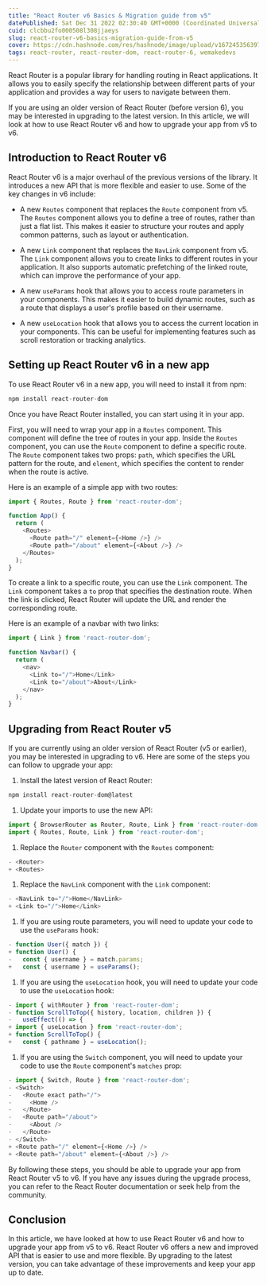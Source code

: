 ```yaml
---
title: "React Router v6 Basics & Migration guide from v5"
datePublished: Sat Dec 31 2022 02:30:40 GMT+0000 (Coordinated Universal Time)
cuid: clcbbu2fo000508l308jjaeys
slug: react-router-v6-basics-migration-guide-from-v5
cover: https://cdn.hashnode.com/res/hashnode/image/upload/v1672453563972/e13a519c-bf78-41fa-a78e-8dce45a41b35.png
tags: react-router, react-router-dom, react-router-6, wemakedevs
---
```


React Router is a popular library for handling routing in React applications. It allows you to easily specify the relationship between different parts of your application and provides a way for users to navigate between them.

If you are using an older version of React Router (before version 6), you may be interested in upgrading to the latest version. In this article, we will look at how to use React Router v6 and how to upgrade your app from v5 to v6.

## **Introduction to React Router v6**

React Router v6 is a major overhaul of the previous versions of the library. It introduces a new API that is more flexible and easier to use. Some of the key changes in v6 include:

* A new `Routes` component that replaces the `Route` component from v5. The `Routes` component allows you to define a tree of routes, rather than just a flat list. This makes it easier to structure your routes and apply common patterns, such as layout or authentication.
    
* A new `Link` component that replaces the `NavLink` component from v5. The `Link` component allows you to create links to different routes in your application. It also supports automatic prefetching of the linked route, which can improve the performance of your app.
    
* A new `useParams` hook that allows you to access route parameters in your components. This makes it easier to build dynamic routes, such as a route that displays a user's profile based on their username.
    
* A new `useLocation` hook that allows you to access the current location in your components. This can be useful for implementing features such as scroll restoration or tracking analytics.
    

## **Setting up React Router v6 in a new app**

To use React Router v6 in a new app, you will need to install it from npm:

```javascript
npm install react-router-dom
```

Once you have React Router installed, you can start using it in your app.

First, you will need to wrap your app in a `Routes` component. This component will define the tree of routes in your app. Inside the `Routes` component, you can use the `Route` component to define a specific route. The `Route` component takes two props: `path`, which specifies the URL pattern for the route, and `element`, which specifies the content to render when the route is active.

Here is an example of a simple app with two routes:

```javascript
import { Routes, Route } from 'react-router-dom';

function App() {
  return (
    <Routes>
      <Route path="/" element={<Home />} />
      <Route path="/about" element={<About />} />
    </Routes>
  );
}
```

To create a link to a specific route, you can use the `Link` component. The `Link` component takes a `to` prop that specifies the destination route. When the link is clicked, React Router will update the URL and render the corresponding route.

Here is an example of a navbar with two links:

```javascript
import { Link } from 'react-router-dom';

function Navbar() {
  return (
    <nav>
      <Link to="/">Home</Link>
      <Link to="/about">About</Link>
    </nav>
  );
}
```

## **Upgrading from React Router v5**

If you are currently using an older version of React Router (v5 or earlier), you may be interested in upgrading to v6. Here are some of the steps you can follow to upgrade your app:

1. Install the latest version of React Router:
    

```javascript
npm install react-router-dom@latest
```

1. Update your imports to use the new API:
    

```javascript
import { BrowserRouter as Router, Route, Link } from 'react-router-dom';
import { Routes, Route, Link } from 'react-router-dom';
```

1. Replace the `Router` component with the `Routes` component:
    

```javascript
- <Router>
+ <Routes>
```

1. Replace the `NavLink` component with the `Link` component:
    

```javascript
- <NavLink to="/">Home</NavLink>
+ <Link to="/">Home</Link>
```

1. If you are using route parameters, you will need to update your code to use the `useParams` hook:
    

```javascript
- function User({ match }) {
+ function User() {
-   const { username } = match.params;
+   const { username } = useParams();
```

1. If you are using the `useLocation` hook, you will need to update your code to use the `useLocation` hook:
    

```javascript
- import { withRouter } from 'react-router-dom';
- function ScrollToTop({ history, location, children }) {
-   useEffect(() => {
+ import { useLocation } from 'react-router-dom';
+ function ScrollToTop() {
+   const { pathname } = useLocation();
```

1. If you are using the `Switch` component, you will need to update your code to use the `Route` component's `matches` prop:
    

```javascript
- import { Switch, Route } from 'react-router-dom';
- <Switch>
-   <Route exact path="/">
-     <Home />
-   </Route>
-   <Route path="/about">
-     <About />
-   </Route>
- </Switch>
+ <Route path="/" element={<Home />} />
+ <Route path="/about" element={<About />} />
```

By following these steps, you should be able to upgrade your app from React Router v5 to v6. If you have any issues during the upgrade process, you can refer to the React Router documentation or seek help from the community.

## **Conclusion**

In this article, we have looked at how to use React Router v6 and how to upgrade your app from v5 to v6. React Router v6 offers a new and improved API that is easier to use and more flexible. By upgrading to the latest version, you can take advantage of these improvements and keep your app up to date.